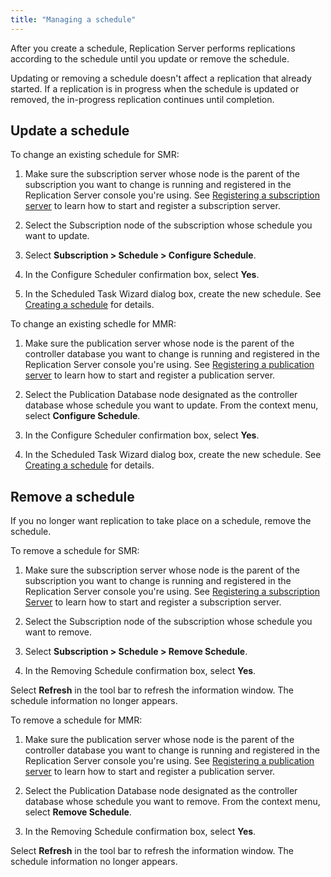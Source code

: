 ```yaml
---
title: "Managing a schedule"
---
```


<div id="managing_schedule" class="registered_link"></div>

After you create a schedule, Replication Server performs replications according to the schedule until you update or remove the schedule.

Updating or removing a schedule doesn't affect a replication that already started. If a replication is in progress when the schedule is updated or removed, the in-progress replication continues until completion.

## Update a schedule

To change an existing schedule for SMR:

1.  Make sure the subscription server whose node is the parent of the subscription you want to change is running and registered in the Replication Server console you're using. See [Registering a subscription server](../05_smr_operation/03_creating_subscription/01_registering_subscription_server/#registering_subscription_server) to learn how to start and register a subscription server.

1.  Select the Subscription node of the subscription whose schedule you want to update.

1.  Select **Subscription > Schedule > Configure Schedule**.

1.  In the Configure Scheduler confirmation box, select **Yes**.

1.  In the Scheduled Task Wizard dialog box, create the new schedule. See [Creating a schedule](02_creating_schedule/#creating_schedule) for details.

To change an existing schedle for MMR:

1.  Make sure the publication server whose node is the parent of the controller database you want to change is running and registered in the Replication Server console you're using. See [Registering a publication server](../05_smr_operation/02_creating_publication/01_registering_publication_server/#registering_publication_server) to learn how to start and register a publication server.

1.  Select the Publication Database node designated as the controller database whose schedule you want to update. From the context menu, select **Configure Schedule**.

1.  In the Configure Scheduler confirmation box, select **Yes**.

1.  In the Scheduled Task Wizard dialog box, create the new schedule. See [Creating a schedule](02_creating_schedule/#creating_schedule) for details.

<div id="remove_schedule" class="registered_link"></div>

## Remove a schedule

If you no longer want replication to take place on a schedule, remove the schedule. 

To remove a schedule for SMR:

1.  Make sure the subscription server whose node is the parent of the subscription you want to change is running and registered in the Replication Server console you're using. See [Registering a subscription Server](../05_smr_operation/03_creating_subscription/01_registering_subscription_server/#registering_subscription_server) to learn how to start and register a subscription server.

1.  Select the Subscription node of the subscription whose schedule you want to remove.

1.  Select **Subscription > Schedule > Remove Schedule**.

1.  In the Removing Schedule confirmation box, select **Yes**.

Select **Refresh** in the tool bar to refresh the information window. The schedule information no longer appears.

To remove a schedule for MMR:

1.  Make sure the publication server whose node is the parent of the controller database you want to change is running and registered in the Replication Server console you're using. See [Registering a publication server](../05_smr_operation/02_creating_publication/01_registering_publication_server/#registering_publication_server) to learn how to start and register a publication server.

1.  Select the Publication Database node designated as the controller database whose schedule you want to remove. From the context menu, select **Remove Schedule**.

1.  In the Removing Schedule confirmation box, select **Yes**.

Select **Refresh** in the tool bar to refresh the information window. The schedule information no longer appears.
